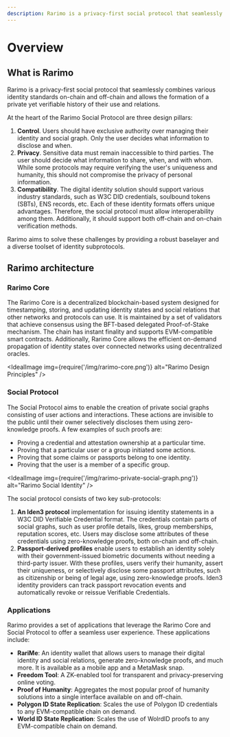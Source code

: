 ```yaml
---
description: Rarimo is a privacy-first social protocol that seamlessly combines various identity standards and forms a private but verifiable social graph.
---
```



# Overview

##  What is Rarimo

Rarimo is a privacy-first social protocol that seamlessly combines various identity standards on-chain and off-chain and allows the formation of a private yet verifiable history of their use and relations.

At the heart of the Rarimo Social Protocol are three design pillars:

1. **Control**. Users should have exclusive authority over managing their identity and social graph. Only the user decides what information to disclose and when.
1. **Privacy**. Sensitive data must remain inaccessible to third parties. The user should decide what information to share, when, and with whom. While some protocols may require verifying the user's uniqueness and humanity, this should not compromise the privacy of personal information.
1. **Compatibility**. The digital identity solution should support various industry standards, such as W3C DID credentials, soulbound tokens (SBTs), ENS records, etc. Each of these identity formats offers unique advantages. Therefore, the social protocol must allow interoperability among them. Additionally, it should support both off-chain and on-chain verification methods.

Rarimo aims to solve these challenges by providing a robust baselayer and a diverse toolset of identity subprotocols.

## Rarimo architecture

### Rarimo Core

The Rarimo Core is a decentralized blockchain-based system designed for timestamping, storing, and updating identity states and social relations that other networks and protocols can use. It is maintained by a set of validators that achieve consensus using the BFT-based delegated Proof-of-Stake mechanism. The chain has instant finality and supports EVM-compatible smart contracts. Additionally, Rarimo Core allows the efficient on-demand propagation of identity states over connected networks using decentralized oracles.

<IdealImage img={require('/img/rarimo-core.png')} alt="Rarimo Design Principles" />

### Social Protocol

The Social Protocol aims to enable the creation of private social graphs consisting of user actions and interactions. These actions are invisible to the public until their owner selectively discloses them using zero-knowledge proofs. A few examples of such proofs are:
- Proving a credential and attestation ownership at a particular time.
- Proving that a particular user or a group initiated some actions.
- Proving that some claims or passports belong to one identity.
- Proving that the user is a member of a specific group.

<IdealImage img={require('/img/rarimo-private-social-graph.png')} alt="Rarimo Social Identity" />

The social protocol consists of two key sub-protocols:
1. **An Iden3 protocol** implementation for issuing identity statements in a W3C DID Verifiable Credential format. The credentials contain parts of social graphs, such as user profile details, likes, group memberships, reputation scores, etc. Users may disclose some attributes of these credentials using zero-knowledge proofs, both on-chain and off-chain.
1. **Passport-derived profiles** enable users to establish an identity solely with their government-issued biometric documents without needing a third-party issuer. With these profiles, users verify their humanity, assert their uniqueness, or selectively disclose some passport attributes, such as citizenship or being of legal age, using zero-knowledge proofs. Iden3 identity providers can track passport revocation events and automatically revoke or reissue Verifiable Credentials.

### Applications

Rarimo provides a set of applications that leverage the Rarimo Core and Social Protocol to offer a seamless user experience. These applications include:

- **RariMe**: An identity wallet that allows users to manage their digital identity and social relations, generate zero-knowledge proofs, and much more. It is available as a mobile app and a MetaMask snap.
- **Freedom Tool**: A ZK-enabled tool for transparent and privacy-preserving online voting.
- **Proof of Humanity**: Aggregates the most popular proof of humanity solutions into a single interface available on and off-chain.
- **Polygon ID State Replication**: Scales the use of Polygon ID credentials to any EVM-compatible chain on demand.
- **World ID State Replication**: Scales the use of WolrdID proofs to any EVM-compatible chain on demand.
